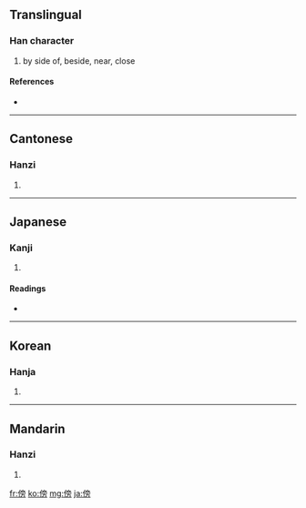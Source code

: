 ==Translingual==

===Han character===
{{Han char|rn=9|rad=人|as=10|sn=12|four=2022<sub>7</sub>|canj=人卜月尸 (OYBS)}}

# by side of, beside, near, close

====References====
* {{Han ref|kx=0113.020|dkj=00948|dj=0240.120|hdz=10205.060|uh=508D|ud=20621|bh=B3C4|bd=46020}}

----

==Cantonese==

===Hanzi===
{{yue-hanzi|jyut=|y=bong6, pong6}}

# {{defn|Cantonese}}

----

==Japanese==

===Kanji===
{{ja-kanji|grade=c|rs=人10}}

# {{defn|Japanese}}

====Readings====
* {{ja-readings|on=[[ぼう]] (bō), [[ほう]] (hō)|kun=[[かたわら]] (katawara), [[そばに]] ([[傍に]], sobani), [[そう]] (sou)}}

----

==Korean==

===Hanja===
{{ko-hanja|hangeul=[[방]], [[팽]]|rv=bang, paeng|mr=pang, p'aeng}}

# {{defn|Korean}}

----

==Mandarin==

===Hanzi===
{{cmn-hanzi|pin=[[bàng]] ([[bang4]])|wg=pang<sup>4</sup>}}

# {{defn|Mandarin}}

[[fr:傍]]
[[ko:傍]]
[[mg:傍]]
[[ja:傍]]